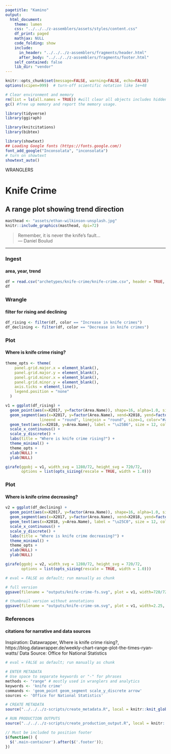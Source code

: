 ```yaml
---
pagetitle: "Kamino"
output: 
  html_document:
    theme: lumen
    css: "../../../z-assemblers/assets/styles/content.css"
    df_print: paged
    mathjax: NULL
    code_folding: show
    include:
      in_header: "../../../z-assemblers/fragments/header.html"
      after_body: "../../../z-assemblers/fragments/footer.html"
    self_contained: false
    lib_dir: "vendor"
---
```


```r

knitr::opts_chunk$set(message=FALSE, warning=FALSE, echo=FALSE)
options(scipen=999)  # turn-off scientific notation like 1e+48

# Clear environment and memory
rm(list = ls(all.names = TRUE)) #will clear all objects includes hidden objects.
gc() #free up memory and report the memory usage.

library(tidyverse)
library(ggiraph)

library(knitcitations)
library(bibtex)

library(showtext)
## Loading Google fonts (https://fonts.google.com/)
font_add_google("Inconsolata", "inconsolata")
# turn on showtext
showtext_auto()

```

<div class="activity">
WRANGLERS  
</div>

# Knife Crime
## A range plot showing trend direction

```r

masthead <- "assets/ethan-wilkinson-unsplash.jpg"
knitr::include_graphics(masthead, dpi=72)

```

> Remember, it is never the knife's fault...\
--- Daniel Boulud\


***

### Ingest
#### area, year, trend

```r

df = read.csv("archetypes/knife-crime/knife-crime.csv", header = TRUE, stringsAsFactors = TRUE)
df

```


### Wrangle
#### filter for rising and declining


```r

df_rising <- filter(df, color == "Increase in knife crimes")
df_declining <- filter(df, color == "Decrease in knife crimes")

```


### Plot
#### Where is knife crime rising?


```r

theme_opts <- theme(
    panel.grid.major.x = element_blank(),
    panel.grid.major.y = element_blank(),
    panel.grid.minor.x = element_blank(),
    panel.grid.minor.y = element_blank(),
    axis.ticks = element_line(),
    legend.position = "none"
  )

v1 = ggplot(df_rising) + 
  geom_point(aes(x=X2017, y=factor(Area.Name)), shape=16, alpha=1.0, size=2, color="#a82e13") +
  geom_segment(aes(x=X2017, y=factor(Area.Name), xend=X2018, yend=factor(Area.Name)), 
               lineend = "round", linejoin = "round", size=1, color="#a82e13") + 
  geom_text(aes(x=X2018, y=Area.Name), label = "\u25B6", size = 12, color="#a82e13", vjust = 0.55) + 
  scale_x_continuous() +
  scale_y_discrete() +
  labs(title = "Where is knife crime rising?") +
  theme_minimal() +
  theme_opts +
  xlab(NULL) +
  ylab(NULL)

girafe(ggobj = v1, width_svg = 1280/72, height_svg = 720/72,
       options = list(opts_sizing(rescale = TRUE, width = 1.0)))

```


### Plot
#### Where is knife crime decreasing?


```r

v2 = ggplot(df_declining) + 
  geom_point(aes(x=X2017, y=factor(Area.Name)), shape=16, alpha=1.0, size=2, color="#63a0cd") +
  geom_segment(aes(x=X2017, y=factor(Area.Name), xend=X2018, yend=factor(Area.Name)), size=1, color="#63a0cd") + 
  geom_text(aes(x=X2018, y=Area.Name), label = "\u25C0", size = 12, color="#63a0cd", vjust = 0.55) + 
  scale_x_continuous() +
  scale_y_discrete() +
  labs(title = "Where is knife crime decreasing?") +
  theme_minimal() +
  theme_opts +
  xlab(NULL) +
  ylab(NULL)

girafe(ggobj = v2, width_svg = 1280/72, height_svg = 720/72,
       options = list(opts_sizing(rescale = TRUE, width = 1.0)))

```



```r

# eval = FALSE as default; run manually as chunk

# full version
ggsave(filename = "outputs/knife-crime-fs.svg", plot = v1, width=720/72, height=720/72)

# thumbnail version without annotations
ggsave(filename = "outputs/knife-crime-sm.svg", plot = v1, width=2.25, height=2.25)

```



### References
#### citations for narrative and data sources

Inspiration: Datawrapper, Where is knife crime rising?, https://blog.datawrapper.de/weekly-chart-range-plot-the-times-ryan-watts/
Data Source: Office for National Statistics


```r

# eval = FALSE as default; run manually as chunk

# ENTER METADATA
# Use space to separate keywords or "-" for phrases
methods <- "range" # mostly used in wranglers and analytics
keywords <- 'knife crime'
commands <- 'geom_point geom_segment scale_y_discrete arrow'
sources <- 'Office for National Statistics'

# CREATE METADATA
source("../../../z-scripts/create_metadata.R", local = knitr::knit_global())

# RUN PRODUCTION OUTPUTS
source("../../../z-scripts/create_production_output.R", local = knitr::knit_global())


```


```js

// Must be included to position footer
$(function() {
  $('.main-container').after($('.footer'));
})

```

